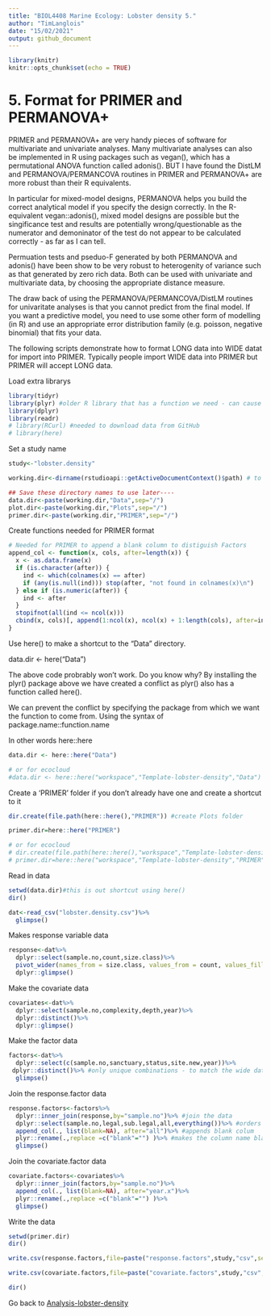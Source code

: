 ```yaml
---
title: "BIOL4408 Marine Ecology: Lobster density 5."
author: "TimLanglois"
date: "15/02/2021"
output: github_document
---
```


```r

library(knitr)
knitr::opts_chunk$set(echo = TRUE)

```


# 5. Format for PRIMER and PERMANOVA+

PRIMER and PERMANOVA+ are very handy pieces of software for multivariate and univariate analyses.
Many multivariate analyses can also be implemented in R using packages such as vegan(), which has a permutational ANOVA function called adonis().
BUT I have found the DistLM and PERMANOVA/PERMANCOVA routines in PRIMER and PERMANOVA+ are more robust than their R equivalents.

In particular for mixed-model designs, PERMANOVA helps you build the correct analytical model if you specify the design correctly. In the R-equivalent vegan::adonis(), mixed model designs are possible but the singificance test and results are potentially wrong/questionable as the numerator and demoninator of the test do not appear to be calculated correctly - as far as I can tell.

Permuation tests and pseduo-F generated by both PERMANOVA and adonis() have been show to be very robust to heterogenity of variance such as that generated by zero rich data. Both can be used with univariate and multivariate data, by choosing the appropriate distance measure.

The draw back of using the PERMANOVA/PERMANCOVA/DistLM routines for univaritate analyses is that you cannot predict from the final model. If you want a predictive model, you need to use some other form of modelling (in R) and use an appropriate error distribution family (e.g. poisson, negative binomial) that fits your data.

The following scripts demonstrate how to format LONG data into WIDE datat for import into PRIMER. Typically people import WIDE data into PRIMER but PRIMER will accept LONG data.


Load extra librarys
```r
library(tidyr)
library(plyr) #older R library that has a function we need - can cause conflicts with dplyr() and here()
library(dplyr)
library(readr)
# library(RCurl) #needed to download data from GitHub
# library(here)

```


Set a study name
```r
study<-"lobster.density"
```



```r

working.dir<-dirname(rstudioapi::getActiveDocumentContext()$path) # to directory of current file - or type your own

## Save these directory names to use later----
data.dir<-paste(working.dir,"Data",sep="/")
plot.dir<-paste(working.dir,"Plots",sep="/")
primer.dir<-paste(working.dir,"PRIMER",sep="/")

```


Create functions needed for PRIMER format
```r
# Needed for PRIMER to append a blank column to distiguish Factors
append_col <- function(x, cols, after=length(x)) {
  x <- as.data.frame(x)
  if (is.character(after)) {
    ind <- which(colnames(x) == after)
    if (any(is.null(ind))) stop(after, "not found in colnames(x)\n")
  } else if (is.numeric(after)) {
    ind <- after
  }
  stopifnot(all(ind <= ncol(x)))
  cbind(x, cols)[, append(1:ncol(x), ncol(x) + 1:length(cols), after=ind)]
}

```


Use here() to make a shortcut to the "Data" directory.

data.dir <- here("Data")

The above code probrably won't work. Do you know why?
By installing the plyr() package above we have created a conflict as plyr() also has a function called here().

We can prevent the conflict by specifying the package from which we want the function to come from.
Using the syntax of package.name::function.name

In other words here::here

```r
data.dir <- here::here("Data")

# or for ecocloud
#data.dir <- here::here("workspace","Template-lobster-density","Data")

```


Create a 'PRIMER' folder if you don't already have one and create a shortcut to it
```r
dir.create(file.path(here::here(),"PRIMER")) #create Plots folder

primer.dir=here::here("PRIMER")

# or for ecocloud
# dir.create(file.path(here::here(),"workspace","Template-lobster-density","PRIMER")) #create PRIMER folder
# primer.dir=here::here("workspace","Template-lobster-density","PRIMER")


```


Read in data
```r
setwd(data.dir)#this is out shortcut using here()
dir()

dat<-read_csv("lobster.density.csv")%>%
  glimpse()

```


Makes response variable data
```r


response<-dat%>%
  dplyr::select(sample.no,count,size.class)%>%
  pivot_wider(names_from = size.class, values_from = count, values_fill = 0)%>% #to make the data wide for PRIMER
  dplyr::glimpse()
```


Make the covariate data
```r
covariates<-dat%>%
  dplyr::select(sample.no,complexity,depth,year)%>%
  dplyr::distinct()%>%
  dplyr::glimpse()

```


Make the factor data
```r
factors<-dat%>%
  dplyr::select(c(sample.no,sanctuary,status,site.new,year))%>%
 dplyr::distinct()%>% #only unique combinations - to match the wide data
  glimpse()
```


Join the response.factor data
```r
response.factors<-factors%>%
  dplyr::inner_join(response,by="sample.no")%>% #join the data
  dplyr::select(sample.no,legal,sub.legal,all,everything())%>% #orders the colums
  append_col(., list(blank=NA), after="all")%>% #appends blank colum
  plyr::rename(.,replace =c("blank"="") )%>% #makes the column name blank
  glimpse()
```


Join the covariate.factor data
```r
covariate.factors<-covariates%>%
  dplyr::inner_join(factors,by="sample.no")%>%
  append_col(., list(blank=NA), after="year.x")%>%
  plyr::rename(.,replace =c("blank"="") )%>%
  glimpse()
```


Write the data
```r
setwd(primer.dir)
dir()

write.csv(response.factors,file=paste("response.factors",study,"csv",sep = "."), row.names=FALSE)

write.csv(covariate.factors,file=paste("covariate.factors",study,"csv",sep = "."), row.names=FALSE)

dir()
```


Go back to [Analysis-lobster-density](https://github.com/UWA-BIOL4408-Marine-Ecology/Analysis-lobster-density/blob/master/README.md)
